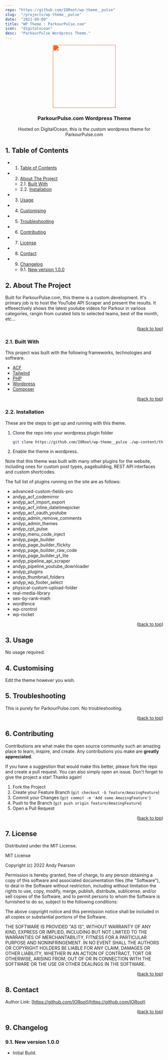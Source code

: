 ```yaml
---
repo: "https://github.com/IORoot/wp-theme__pulse"
slug:  "/projects/wp-theme__pulse"
date:  "2021-09-09"
title: "WP Theme : ParkourPulse.com"
icon:  "digitalocean"
desc:  "ParkourPulse Wordpress Theme."
---
```


<div id="top"></div>

<div align="center">

<div style="filter: invert(54%) sepia(90%) saturate(2496%) hue-rotate(350deg) brightness(98%) contrast(98%);">
<img src="https://cdn.jsdelivr.net/npm/@mdi/svg@6.7.96/svg/pulse.svg" style="width:200px;"/>
</div>

<h3 align="center">ParkourPulse.com Wordpress Theme</h3>

<p align="center">
    Hosted on DigitalOcean, this is the custom wordpress theme for ParkourPulse.com
</p>    
</div>

##  1. <a name='TableofContents'></a>Table of Contents


* 1. [Table of Contents](#TableofContents)
* 2. [About The Project](#AboutTheProject)
	* 2.1. [Built With](#BuiltWith)
	* 2.2. [Installation](#Installation)
* 3. [Usage](#Usage)
* 4. [ Customising](#Customising)
* 5. [Troubleshooting](#Troubleshooting)
* 6. [Contributing](#Contributing)
* 7. [License](#License)
* 8. [Contact](#Contact)
* 9. [Changelog](#Changelog)
	* 9.1. [New version 1.0.0](#Newversion1.0.0)



##  2. <a name='AboutTheProject'></a>About The Project

Built for ParkourPulse.com, this theme is a custom development. It's primary job is to host the YouTube API Scraper and present the results.
It effeeectively shows the latest youtube videos for Parkour in various categories, rangin from curated lists to selected teams, best of the month, etc...

<p align="right">(<a href="#top">back to top</a>)</p>


###  2.1. <a name='BuiltWith'></a>Built With

This project was built with the following frameworks, technologies and software.

* [ACF](https://www.advancedcustomfields.com/)
* [Tailwind](https://www.tailwindcss.com/)
* [PHP](https://php.net/)
* [Wordpress](https://wordpress.org/)
* [Composer](https://getcomposer.org/)

<p align="right">(<a href="#top">back to top</a>)</p>


###  2.2. <a name='Installation'></a>Installation

These are the steps to get up and running with this theme.

1. Clone the repo into your wordpress plugin folder
    ```sh
    git clone https://github.com/IORoot/wp-theme__pulse ./wp-content/themes/parkourpulse
    ```
1. Enable the theme in wordpress.

Note that this theme was built with many other plugins for the website, including ones for custom post types, pagebuilding, REST API interfaces and custom shortcodes.

The full list of plugins running on the site are as follows:

- advanced-custom-fields-pro
- andyp_acf_codemirror
- andyp_acf_import_export
- andyp_acf_inline_datetimepicker
- andyp_acf_oauth_youtube
- andyp_admin_remove_comments
- andyp_admin_themes
- andyp_cpt_pulse
- andyp_menu_code_inject
- andyp_page_builder
- andyp_page_builder_flickity
- andyp_page_builder_raw_code
- andyp_page_builder_yt_lite
- andyp_pipeline_api_scraper
- andyp_pipeline_youtube_downloader
- andyp_plugins
- andyp_thumbnail_folders
- andyp_wp_footer_select
- physical-custom-upload-folder
- real-media-library
- seo-by-rank-math
- wordfence
- wp-crontrol
- wp-rocket

<p align="right">(<a href="#top">back to top</a>)</p>



##  3. <a name='Usage'></a>Usage

No usage required.

##  4. <a name='Customising'></a> Customising

Edit the theme however you wish.

##  5. <a name='Troubleshooting'></a>Troubleshooting

This is purely for ParkourPulse.com. No troubleshooting.

<p align="right">(<a href="#top">back to top</a>)</p>


##  6. <a name='Contributing'></a>Contributing

Contributions are what make the open source community such an amazing place to learn, inspire, and create. Any contributions you make are **greatly appreciated**.

If you have a suggestion that would make this better, please fork the repo and create a pull request. You can also simply open an issue.
Don't forget to give the project a star! Thanks again!

1. Fork the Project
2. Create your Feature Branch (`git checkout -b feature/AmazingFeature`)
3. Commit your Changes (`git commit -m 'Add some AmazingFeature'`)
4. Push to the Branch (`git push origin feature/AmazingFeature`)
5. Open a Pull Request

<p align="right">(<a href="#top">back to top</a>)</p>



##  7. <a name='License'></a>License

Distributed under the MIT License.

MIT License

Copyright (c) 2022 Andy Pearson

Permission is hereby granted, free of charge, to any person obtaining a copy
of this software and associated documentation files (the "Software"), to deal
in the Software without restriction, including without limitation the rights
to use, copy, modify, merge, publish, distribute, sublicense, and/or sell
copies of the Software, and to permit persons to whom the Software is
furnished to do so, subject to the following conditions:

The above copyright notice and this permission notice shall be included in all
copies or substantial portions of the Software.

THE SOFTWARE IS PROVIDED "AS IS", WITHOUT WARRANTY OF ANY KIND, EXPRESS OR
IMPLIED, INCLUDING BUT NOT LIMITED TO THE WARRANTIES OF MERCHANTABILITY,
FITNESS FOR A PARTICULAR PURPOSE AND NONINFRINGEMENT. IN NO EVENT SHALL THE
AUTHORS OR COPYRIGHT HOLDERS BE LIABLE FOR ANY CLAIM, DAMAGES OR OTHER
LIABILITY, WHETHER IN AN ACTION OF CONTRACT, TORT OR OTHERWISE, ARISING FROM,
OUT OF OR IN CONNECTION WITH THE SOFTWARE OR THE USE OR OTHER DEALINGS IN THE
SOFTWARE.

<p align="right">(<a href="#top">back to top</a>)</p>



##  8. <a name='Contact'></a>Contact

Author Link: [https://github.com/IORoot](https://github.com/IORoot)

<p align="right">(<a href="#top">back to top</a>)</p>

##  9. <a name='Changelog'></a>Changelog

###  9.1. <a name='Newversion1.0.0'></a>New version 1.0.0

- Initial Build.
